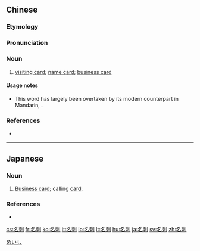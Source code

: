 ==Chinese==
{{zh-forms}}

===Etymology===
{{rfe|lang=zh}}

===Pronunciation===
{{zh-pron
|m=míngcì
|mn=bêng-chhì/miâ-chhì/mè-sì
|ma=Zh-míngcì.ogg
|cat=n
}}

===Noun===
{{zh-noun}}

# [[visiting card]]; [[name card]]; [[business card]]

====Usage notes====
* This word has largely been overtaken by its modern counterpart in Mandarin, {{zh-l|名片}}.

===References===
*{{qualifier|Min Nan}} {{thcwd|31100}}

----

==Japanese==
{{ja-kanjitab|めい|し|yomi=on}}
{{wikipedia|meishi}}

===Noun===
{{ja-noun|めいし}}

# [[business card|Business card]]; calling [[card]].

===References===
* {{R:Shogakukan}}

[[Category:ja:Business|めいし]]

[[cs:名刺]]
[[fr:名刺]]
[[ko:名刺]]
[[it:名刺]]
[[lo:名刺]]
[[lt:名刺]]
[[hu:名刺]]
[[ja:名刺]]
[[sv:名刺]]
[[zh:名刺]]